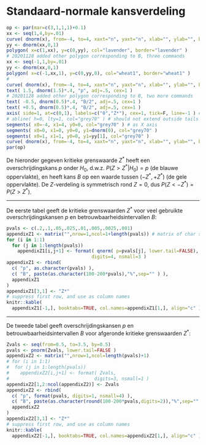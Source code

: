 # Standaard-normale kansverdeling {#app:kritiekeZwaarden}

<!-- kritiekeZwaarden_hulpfiguur.R, no caption, no labels -->
```r
op <- par(mar=c(3,1,1,1)+0.1)
xx <- seq(1,4,by=.01)
curve( dnorm(x), from=-4, to=4, xaxt="n", yaxt="n", xlab="", ylab="", bty="n", lwd=3 )
yy <- dnorm(xx,0,1)
polygon( x=c(1,xx), y=c(0,yy), col="lavender", border="lavender" )
# 20201128 added other polygon corresponding to B, three commands
xx <- seq(-1,1,by=.01) 
yy <- dnorm(xx,0,1)
polygon( x=c(-1,xx,1), y=c(0,yy,0), col="wheat1", border="wheat1" )
#
curve( dnorm(x), from=-4, to=4, xaxt="n", yaxt="n", xlab="", ylab="", bty="n", lwd=3, add=T )
text( 1.5, dnorm(1.5)*.4, "p", adj=.5, cex=1 )
# 20201128 added other polygon corresponding to B, two more commands
text( -0.5, dnorm(0.5)*.4, "B/2", adj=.5, cex=1 )
text( +0.5, dnorm(0.5)*.4, "B/2", adj=.5, cex=1 )
axis( side=1, at=c(0,1), labels=c("0","Z*"), cex=1, tick=F, line=-1 ) # cex is ignored
# abline( h=0, lty=1, col="grey70" ) # should not extend outside tails of distribution
segments( x0=-4, x1=4, y0=0, col="grey70" ) # as X axis
segments( x0=0, x1=0, y0=0, y1=dnorm(0), col="grey70" )
segments( x0=1, x1=1, y0=0, y1=yy[1], col="grey70" )
curve( dnorm(x), from=-4, to=4, xaxt="n", yaxt="n", xlab="", ylab="", bty="n", lwd=3, add=T )
par(op)
```

De hieronder gegeven kritieke grenswaarde $Z^*$ heeft een overschrijdingskans $p$ onder $H_0$, 
d.w.z. $P(Z > Z^*|H_0)=p$ (de blauwe oppervlakte), 
en heeft kans $B$ op een waarde tussen $(-Z^*, +Z^*)$ (de gele oppervlakte). 
De $Z$-verdeling is symmetrisch rond $Z=0$, dus $P(Z < -Z^*) = P(Z > Z^*)$.

---

De eerste tabel geeft de kritieke grenswaarden $Z^*$ voor veel gebruikte overschrijdingskansen $p$ en betrouwbaarheidsintervallen $B$:

```r
pvals <- c(.2,.1,.05,.025,.01,.005,.0025,.001)
appendixZ1 <- matrix("",nrow=1,ncol=1+length(pvals)) # matrix of char strings
for (i in 1:1) 
  for (j in 1:length(pvals))
    appendixZ1[i,j+1] <- format( qnorm( p=pvals[j], lower.tail=FALSE),
                               digits=4, nsmall=3 )
appendixZ1 <- rbind(
  c( "p", as.character(pvals) ),
  c( "B", paste(as.character(100-200*pvals),"%",sep="" ) ),
  appendixZ1
)
appendixZ1[3,1] <- "Z*"
# suppress first row, and use as column names
knitr::kable(
  appendixZ1[-1,], booktabs=TRUE, col.names=appendixZ1[1,], align="c" )
```

---

De tweede tabel geeft overschrijdingskansen $p$ en betrouwbaarheidsintervallen $B$ voor afgeronde kritieke grenswaarden $Z^*$:

```r
Zvals <- seq(from=0.5, to=3.5, by=0.5)
pvals <- pnorm(Zvals, lower.tail=FALSE )
appendixZ2 <- matrix("",nrow=1,ncol=length(pvals)+1)
# for (i in 1:1) 
#  for (j in 1:length(pvals))
#    appendixZ2[i,j+1] <- format( Zvals,
#                               digits=3, nsmall=1 )
appendixZ2[1,2:ncol(appendixZ2)] <- Zvals
appendixZ2 <- rbind(
  c( "p", format(pvals, digits=1, nsmall=4) ),
  c( "B", paste(as.character(round(100-200*pvals,digits=2)),"%",sep="" ) ),
  appendixZ2
)
appendixZ2[3,1] <- "Z*"
# suppress first row, and use as column names
knitr::kable(
  appendixZ2[-1,], booktabs=TRUE, col.names=appendixZ2[1,], align="c" )
```
